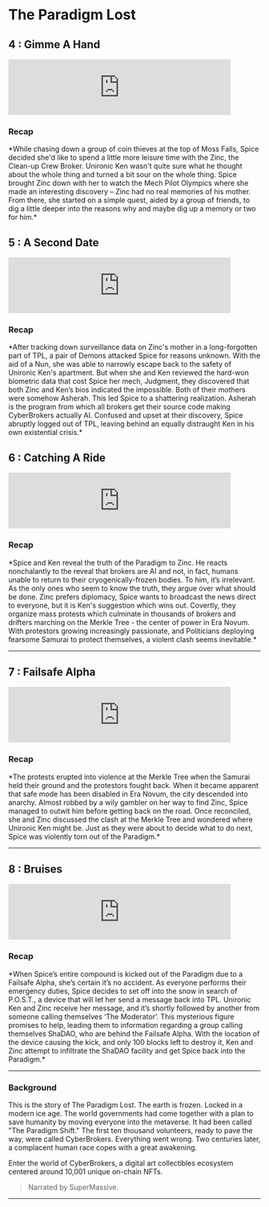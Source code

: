 
# The Paradigm Lost

## 4 : Gimme A Hand

<iframe src="https://anchor.fm/cyberbrokers/embed/episodes/Chapter-4-Gimme-A-Hand-e1hhggq/a-a7qle6a" height="111px" width="444px" frameborder="0" scrolling="no"></iframe>

### Recap

<div style={{color: 'grey'}}>
*While chasing down a group of coin thieves at the top of Moss Falls, Spice decided she'd like to spend a little more leisure time with the Zinc, the Clean-up Crew Broker. Unironic Ken wasn't quite sure what he thought about the whole thing and turned a bit sour on the whole thing. Spice brought Zinc down with her to watch the Mech Pilot Olympics where she made an interesting discovery – Zinc had no real memories of his mother. From there, she started on a simple quest, aided by a group of friends, to dig a little deeper into the reasons why and maybe dig up a memory or two for him.*
</div>

## 5 : A Second Date

<iframe src="https://anchor.fm/cyberbrokers/embed/episodes/Chapter-5-A-Second-Date-e1jkf09/a-a82n8n9" height="111px" width="444px" frameborder="0" scrolling="no"></iframe>

### Recap

<div style={{color: 'grey'}}>
*After tracking down surveillance data on Zinc's mother in a long-forgotten part of TPL, a pair of Demons attacked Spice for reasons unknown. With the aid of a Nun, she was able to narrowly escape back to the safety of Unironic Ken's apartment. But when she and Ken reviewed the hard-won biometric data that cost Spice her mech, Judgment, they discovered that both Zinc and Ken’s bios indicated the impossible. Both of their mothers were somehow Asherah. This led Spice to a shattering realization. Asherah is the program from which all brokers get their source code making CyberBrokers actually AI. Confused and upset at their discovery, Spice abruptly logged out of TPL, leaving behind an equally distraught Ken in his own existential crisis.*
</div>

## 6 : Catching A Ride

<iframe src="https://anchor.fm/cyberbrokers/embed/episodes/Chapter-6-Catching-A-Ride-e1kon6t/a-a86vs2e" height="111px" width="444px" frameborder="0" scrolling="no"></iframe>

### Recap

<div style={{color: 'grey'}}>
*Spice and Ken reveal the truth of the Paradigm to Zinc. He reacts nonchalantly to the reveal that brokers are AI and not, in fact, humans unable to return to their cryogenically-frozen bodies. To him, it’s irrelevant. As the only ones who seem to know the truth, they argue over what should be done. Zinc prefers diplomacy, Spice wants to broadcast the news direct to everyone, but it is Ken's suggestion which wins out. Covertly, they organize mass protests which culminate in thousands of brokers and drifters marching on the Merkle Tree - the center of power in Era Novum. With protestors growing increasingly passionate, and Politicians deploying fearsome Samurai to protect themselves, a violent clash seems inevitable.*
</div>

---

## 7 : Failsafe Alpha

<iframe src="https://anchor.fm/cyberbrokers/embed/episodes/Chapter-7-Failsafe-Alpha-e1l35ih/a-a88364p" height="111px" width="444px" frameborder="0" scrolling="no"></iframe>

### Recap

<div style={{color: 'grey'}}>
*The protests erupted into violence at the Merkle Tree when the Samurai held their ground and the protestors fought back. When it became apparent that safe mode has been disabled in Era Novum, the city descended into anarchy. Almost robbed by a wily gambler on her way to find Zinc, Spice managed to outwit him before getting back on the road. Once reconciled, she and Zinc discussed the clash at the Merkle Tree and wondered where Unironic Ken might be. Just as they were about to decide what to do next, Spice was violently torn out of the Paradigm.*
</div>

---

## 8 : Bruises

<iframe src="https://anchor.fm/cyberbrokers/embed/episodes/Chapter-8-Bruises-e1lciam/a-a8923lr" height="111px" width="444px" frameborder="0" scrolling="no"></iframe>

### Recap

<div style={{color: 'grey'}}>
*When Spice’s entire compound is kicked out of the Paradigm due to a Failsafe Alpha, she’s certain it’s no accident. As everyone performs their emergency duties, Spice decides to set off into the snow in search of P.O.S.T., a device that will let her send a message back into TPL. Unironic Ken and Zinc receive her message, and it’s shortly followed by another from someone calling themselves ‘The Moderator’. This mysterious figure promises to help, leading them to information regarding a group calling themselves ShaDAO, who are behind the Failsafe Alpha. With the location of the device causing the kick, and only 100 blocks left to destroy it, Ken and Zinc attempt to infiltrate the ShaDAO facility and get Spice back into the Paradigm.*
</div>

---

### Background

<div style={{color: 'salmon'}}>
This is the story of The Paradigm Lost. The earth is frozen. Locked in a modern ice age. The world governments had come together with a plan to save humanity by moving everyone into the metaverse. It had been called "The Paradigm Shift." The first ten thousand volunteers, ready to pave the way, were called CyberBrokers. Everything went wrong. Two centuries later, a complacent human race copes with a great awakening.

Enter the world of CyberBrokers, a digital art collectibles ecosystem centered around 10,001 unique on-chain NFTs.
</div>

>Narrated by SuperMassive.

---